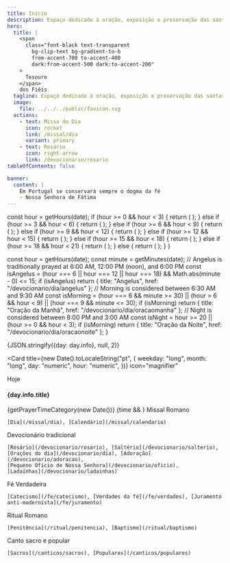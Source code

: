 ```yaml
---
title: Início
description: Espaço dedicado à oração, exposição e preservação das santas tradições da Igreja.
hero:
  title: |
    <span
      class="font-black text-transparent
        bg-clip-text bg-gradient-to-b
        from-accent-700 to-accent-400
        dark:from-accent-500 dark:to-accent-200"
    >
      Tesouro
    </span>
    dos Fiéis
  tagline: Espaço dedicado à oração, exposição e preservação das santas tradições da Igreja.
  image:
    file: ../../../public/favicon.svg
  actions:
    - text: Missa do Dia
      icon: rocket
      link: /missal/dia
      variant: primary
    - text: Rosário
      icon: right-arrow
      link: /devocionario/rosario
tableOfContents: false

banner:
  content: |
    Em Portugal se conservará sempre o dogma da fé
    - Nossa Senhora de Fátima
---
```





  const hour = getHours(date);
  if (hour >= 0 && hour < 3) {
    return (
      <LinkCard
        title="Pequeno Ofício de Nossa Senhora"
        description="Matina"
        href="/devocionario/oficio/matinas"
      />
    );
  } else if (hour >= 3 && hour < 6) {
    return (
      <LinkCard
        title="Pequeno Ofício de Nossa Senhora"
        description="Lauds"
        href="/devocionario/oficio/lauds"
      />
    );
  } else if (hour >= 6 && hour < 9) {
    return (
      <LinkCard
        title="Pequeno Ofício de Nossa Senhora"
        description="Prima"
        href="/devocionario/oficio/prima"
      />
    );
  } else if (hour >= 9 && hour < 12) {
    return (
      <LinkCard
        title="Pequeno Ofício de Nossa Senhora"
        description="Terça"
        href="/devocionario/oficio/terca"
      />
    );
  } else if (hour >= 12 && hour < 15) {
    return (
      <LinkCard
        title="Pequeno Ofício de Nossa Senhora"
        description="Sexta"
        href="/devocionario/oficio/sexta"
      />
    );
  } else if (hour >= 15 && hour < 18) {
    return (
      <LinkCard
        title="Pequeno Ofício de Nossa Senhora"
        description="Noa"
        href="/devocionario/oficio/noa"
      />
    );
  } else if (hour >= 18 && hour < 21) {
    return (
      <LinkCard
        title="Horas"
        description="Vésperas"
        href="/devocionario/oficio/vesperas"
      />
    );
  } else {
    return (
      <LinkCard
        title="Horas"
        description="Completas"
        href="/devocionario/oficio/completas"
      />
    );
  }
}


  const hour = getHours(date);
  const minute = getMinutes(date);
  // Angelus is traditionally prayed at 6:00 AM, 12:00 PM (noon), and 6:00 PM
  const isAngelus =
    (hour === 6 || hour === 12 || hour === 18) && Math.abs(minute - 0) <= 15;
  if (isAngelus) return { title: "Angelus", href: "/devocionario/dia/angelus" };
  // Morning is considered between 6:30 AM and 9:30 AM
  const isMorning =
    (hour === 6 && minute >= 30) ||
    (hour > 6 && hour < 9) ||
    (hour === 9 && minute <= 30);
  if (isMorning)
    return { title: "Oração da Manhã", href: "/devocionario/dia/oracaomanha" };
  // Night is considered between 8:00 PM and 3:00 AM
  const isNight = hour >= 20 || (hour >= 0 && hour < 3);
  if (isMorning)
    return { title: "Oração da Noite", href: "/devocionario/dia/oracaonoite" };
}


{JSON.stringify({day: day.info}, null, 2)}

<Card
  title={new Date().toLocaleString("pt", {
    weekday: "long",
    month: "long",
    day: "numeric",
    hour: "numeric",
  })}
  icon="magnifier"
>
  <Card>
    <caption>Hoje</caption>
    <h4>{day.info.title}</h4>
    <LinkCard title={day.info.title} href={day.info.title} />
  </Card>
  {getPrayerTimeCategory(new Date())}
  {time && <LinkCard title={time?.title} href={time?.href} />}
</Card>

<CardGrid stagger>
  <Card title="Missal" icon="star">
    Missal Romano

    [Dia](/missal/dia), [Calendário](/missal/calendario)

  </Card>
  <Card title="Devocionário" icon="star">
    Devocionário tradicional

    [Rosário](/devocionario/rosario), [Saltério](/devocionario/salterio),
    [Orações do dia](/devocionario/dia), [Adoração](/devocionario/adoracao),
    [Pequeno Ofício de Nossa Senhora](/devocionario/oficio),
    [Ladaínhas](/devocionario/ladainhas)

  </Card>
  <Card title="Fé" icon="star">
    Fé Verdadeira

    [Catecismo](/fe/catecismo), [Verdades da fé](/fe/verdades), [Juramento
    anti-modernista](/fe/juramento)

  </Card>
  <Card title="Ritual" icon="star">
    Ritual Romano

    [Penitência](/ritual/penitencia), [Baptismo](/ritual/baptismo)

  </Card>
  <Card title="Cânticos" icon="star">
    Canto sacro e popular

    [Sacros](/canticos/sacros), [Populares](/canticos/populares)

  </Card>
</CardGrid>

